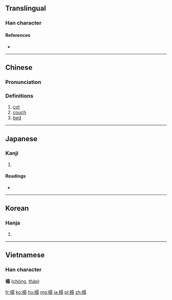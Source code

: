 ==Translingual==

===Han character===
{{Han char|rn=75|rad=木|as=10|sn=14|four=46927|canj=DASM|ids=⿰木𦐇}}

====References====
* {{Han ref|kx=0545.090|dkj=15292|dj=0932.180|hdz=21263.190|uh=69BB|ud=27067|bh=BA66|bd=47718}}

----

==Chinese==
{{zh-forms}}

===Pronunciation===
{{zh-pron
|m=tà
|c=taap3
|mc=y
|oc=y
|ma=
|cat=n
}}

===Definitions===
# [[cot]]
# [[couch]]
# [[bed]]

----

==Japanese==

===Kanji===
{{ja-kanji|grade=|rs=木10}}

# {{defn|lang=ja|sort=木10}}

====Readings====
* {{ja-readings|on=[[とう]] (tō)|kun=[[こしかけ]] (koshikake), [[しじ]] (shiji)}}

----

==Korean==

===Hanja===
{{ko-hanja|hangeul=탑|eumhun=|rv=tap|mr=t'ap|y=thap}}

# {{defn|lang=ko|sort=木10}}

----

==Vietnamese==
===Han character===
'''榻''' ([[chõng]], [[tháp]])

[[fr:榻]]
[[ko:榻]]
[[hu:榻]]
[[mg:榻]]
[[ja:榻]]
[[pl:榻]]
[[zh:榻]]